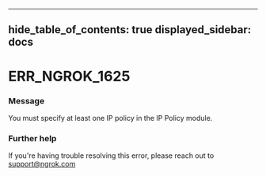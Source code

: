 

---
hide_table_of_contents: true
displayed_sidebar: docs
---


# ERR_NGROK_1625

### Message
You must specify at least one IP policy in the IP Policy module.

<ErrorDetails />



### Further help
If you're having trouble resolving this error, please reach out to [support@ngrok.com](mailto:support@ngrok.com?subject=Help%20with%20ERR_NGROK_1625)

